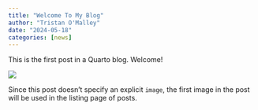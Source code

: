 ```yaml
---
title: "Welcome To My Blog"
author: "Tristan O'Malley"
date: "2024-05-18"
categories: [news]
---
```


This is the first post in a Quarto blog. Welcome!

![](thumbnail.jpg)

Since this post doesn't specify an explicit `image`, the first image in the post will be used in the listing page of posts.
